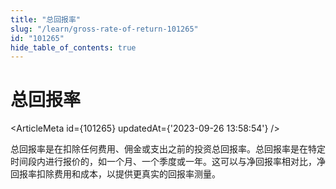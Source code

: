 ```yaml
---
title: "总回报率"
slug: "/learn/gross-rate-of-return-101265"
id: "101265"
hide_table_of_contents: true
---
```



# 总回报率

<ArticleMeta id={101265} updatedAt={'2023-09-26 13:58:54'} />
<div className='border-solid border-b border-t-0 my-4 border-[var(--ifm-color-gray-300)]' />

总回报率是在扣除任何费用、佣金或支出之前的投资总回报率。总回报率是在特定时间段内进行报价的，如一个月、一个季度或一年。这可以与净回报率相对比，净回报率扣除费用和成本，以提供更真实的回报率测量。
